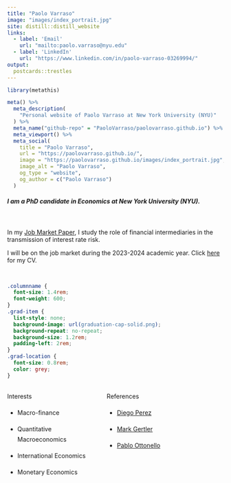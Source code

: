```yaml
---
title: "Paolo Varraso"
image: "images/index_portrait.jpg"
site: distill::distill_website
links:
  - label: 'Email'
    url: "mailto:paolo.varraso@nyu.edu"
  - label: 'LinkedIn'
    url: "https://www.linkedin.com/in/paolo-varraso-03269994/"
output:
  postcards::trestles
---
```


```r
library(metathis)

meta() %>%
  meta_description(
    "Personal website of Paolo Varraso at New York University (NYU)"
  ) %>% 
  meta_name("github-repo" = "PaoloVarraso/paolovarraso.github.io") %>% 
  meta_viewport() %>% 
  meta_social(
    title = "Paolo Varraso",
    url = "https://paolovarraso.github.io/",
    image = "https://paolovarraso.github.io/images/index_portrait.jpg",
    image_alt = "Paolo Varraso",
    og_type = "website",
    og_author = c("Paolo Varraso")
  )
```

##### I am a PhD candidate in Economics at New York University (NYU). 

</br>

In my [Job Market Paper](content/varraso_jmp.pdf), I study the role of financial intermediaries in the transmission of interest rate risk.

I will be on the job market during the 2023-2024 academic year. Click [here](content/cv.pdf) for my CV.

</br>

```css
.columnname {
  font-size: 1.4rem; 
  font-weight: 600;
}
.grad-item {
  list-style: none; 
  background-image: url(graduation-cap-solid.png); 
  background-repeat: no-repeat;  
  background-size: 1.2rem; 
  padding-left: 2rem;
}
.grad-location {
  font-size: 0.8rem;
  color: grey;
}
```


:::: {style="display: grid; grid-template-columns: 40% 50%; grid-column-gap: 30px; line-height: 1.5rem;"}

::: {}
<span class = "columnname"> Interests </span>

* Macro-finance

* Quantitative Macroeconomics

* International Economics

* Monetary Economics
:::

::: {}
<span class = "columnname"> References </span>

* [Diego Perez](https://www.perezdiego.org/)

* [Mark Gertler](https://wp.nyu.edu/markgertler/)

* [Pablo Ottonello](https://sites.google.com/site/ottonellopablo/home/)

:::
::::